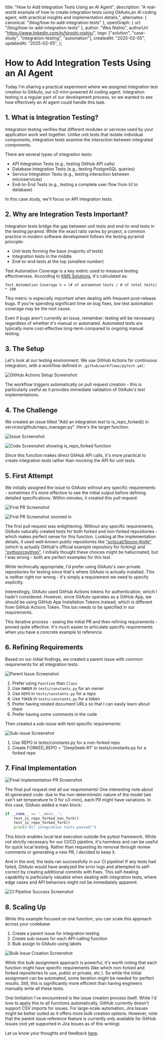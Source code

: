   title: "How to Add Integration Tests Using an AI Agent",
  description:
    "A real-world example of how to create integration tests using GitAuto,an AI coding agent, with practical insights and implementation details.",
  alternates: { canonical: "/blog/how-to-add-integration-tests" },
  openGraph: { url: "/blog/how-to-add-integration-tests" },
  author: "Wes Nishio",
  authorUrl: "https://www.linkedin.com/in/hiroshi-nishio/",
  tags: ["solution", "case-study", "integration-testing", "automation"],
  createdAt: "2025-02-05",
  updatedAt: "2025-02-05",
};

# How to Add Integration Tests Using an AI Agent

Today I'm sharing a practical experiment where we assigned integration test creation to GitAuto, our o3-mini-powered AI coding agent. Integration testing is a regular part of our development process, so we wanted to see how effectively an AI agent could handle this task.

## 1. What is Integration Testing?

Integration testing verifies that different modules or services used by your application work well together. Unlike unit tests that isolate individual components, integration tests examine the interaction between integrated components.

There are several types of integration tests:

- API Integration Tests (e.g., testing GitHub API calls)
- Database Integration Tests (e.g., testing PostgreSQL queries)
- Service Integration Tests (e.g., testing interaction between microservices)
- End-to-End Tests (e.g., testing a complete user flow from UI to database)

In this case study, we'll focus on API integration tests.

## 2. Why are Integration Tests Important?

Integration tests bridge the gap between unit tests and end-to-end tests in the testing pyramid. While the exact ratio varies by project, a common practice in modern software development follows the testing pyramid principle:

- Unit tests forming the base (majority of tests)
- Integration tests in the middle
- End-to-end tests at the top (smallest number)

Test Automation Coverage is a key metric used to measure testing effectiveness. According to [KMS Solutions](https://kms-solutions.asia/blogs/top-8-key-metrics-for-test-automation), it's calculated as:

```
Test Automation Coverage % = (# of automated tests / # of total tests) * 100
```

This metric is especially important when dealing with frequent post-release bugs. If you're spending significant time on bug fixes, low test automation coverage may be the root cause.

Even if bugs aren't currently an issue, remember: testing will be necessary regardless of whether it's manual or automated. Automated tests are typically more cost-effective long-term compared to ongoing manual testing.

## 3. The Setup

Let's look at our testing environment. We use GitHub Actions for continuous integration, with a workflow defined in `.github/workflows/pytest.yml`:

![GitHub Actions Setup Screenshot](/blog/how-to-add-integration-tests/step3-1.png)

The workflow triggers automatically on pull request creation - this is particularly useful as it provides immediate validation of GitAuto's test implementations.

## 4. The Challenge

We created an issue titled "Add an integration test to is_repo_forked() in services/github/repo_manager.py". Here's the target function:

![Issue Screenshot](/blog/how-to-add-integration-tests/step4-1.png)

![Code Screenshot showing is_repo_forked function](/blog/how-to-add-integration-tests/step4-2.png)

Since this function makes direct GitHub API calls, it's more practical to create integration tests rather than mocking the API for unit tests.

## 5. First Attempt

We initially assigned the issue to GitAuto without any specific requirements - sometimes it's more effective to see the initial output before defining detailed specifications. Within minutes, it created this pull request:

![First PR Screenshot](/blog/how-to-add-integration-tests/step5-1.png)

![First PR Screenshot zoomed in](/blog/how-to-add-integration-tests/step5-2.png)

The first pull request was enlightening. Without any specific requirements, GitAuto naturally created tests for both forked and non-forked repositories - which makes perfect sense for this function. Looking at the implementation details, it used well-known public repositories like ["octocat/Spoon-Knife"](https://github.com/octocat/Spoon-Knife) (which is actually GitHub's official example repository for forking) and ["python/cpython"](https://github.com/python/cpython). I initially thought these choices might be hallucinated, but I was wrong - both are perfect examples for this test.

While technically appropriate, I'd prefer using GitAuto's own private repositories for testing since that's where GitAuto is actually installed. This is neither right nor wrong - it's simply a requirement we need to specify explicitly.

Interestingly, GitAuto used GitHub Actions tokens for authentication, which I hadn't considered. However, since GitAuto operates as a GitHub App, we should be using GitHub App Installation Tokens instead, which is different from GitHub Actions Token. This too needs to be specified in our requirements.

This iterative process - seeing the initial PR and then refining requirements - proved quite effective. It's much easier to articulate specific requirements when you have a concrete example to reference.

## 6. Refining Requirements

Based on our initial findings, we created a parent issue with common requirements for all integration tests:

![Parent Issue Screenshot](/blog/how-to-add-integration-tests/step6-1.png)

1. Prefer using `Function` than `Class`
2. Use `OWNER` in `tests/constants.py` for an owner
3. Use `REPO` in `tests/constants.py` for a repo
4. Use `TOKEN` in `tests/constants.py` for a token
5. Prefer having related document URLs so that I can easily learn about them
6. Prefer having some comments in the code

Then created a sub-issue with test-specific requirements:

![Sub-issue Screenshot](/blog/how-to-add-integration-tests/step6-2.png)

1. Use REPO in tests/constants.py for a non-forked repo
2. Create FORKED_REPO = "DeepSeek-R1" in tests/constants.py for a forked repo

## 7. Final Implementation

![Final Implementation PR Screenshot](/blog/how-to-add-integration-tests/step7-1.png)

The final pull request met all our requirements! One interesting note about AI-generated code: due to the non-deterministic nature of the model (we can't set temperature to 0 for o3-mini), each PR might have variations. In this case, GitAuto added a main block:

```python
if __name__ == '__main__':
    test_is_repo_forked_non_fork()
    test_is_repo_forked_fork()
    print("All integration tests passed!")
```

This block enables local test execution outside the pytest framework. While not strictly necessary for our CI/CD pipeline, it's harmless and can be useful for quick local testing. Rather than requesting its removal through review comments or generating a new PR, I decided to keep it.

And in the end, the tests ran successfully in our CI pipeline! If any tests had failed, GitAuto would have analyzed the error logs and attempted to self-correct by creating additional commits with fixes. This self-healing capability is particularly valuable when dealing with integration tests, where edge cases and API behaviors might not be immediately apparent.

![CI Pipeline Success Screenshot](/blog/how-to-add-integration-tests/step7-2.png)

## 8. Scaling Up

While this example focused on one function, you can scale this approach across your codebase:

1. Create a parent issue for integration testing
2. Create sub-issues for each API-calling function
3. Bulk assign to GitAuto using labels

![Bulk Issue Creation Screenshot](/blog/how-to-add-integration-tests/step8-1.png)

While this bulk assignment approach is powerful, it's worth noting that each function might have specific requirements (like which non-forked and forked repositories to use, public or private, etc.). So while the initial assignment can be automated, some iteration might be needed for perfect results. Still, this is significantly more efficient than having engineers manually write all these tests.

One limitation I've encountered is the issue creation process itself. While I'd love to apply this to all functions automatically, GitHub currently doesn't support CSV imports for issues. For large-scale automation, Jira Issues might be better suited as it offers more bulk creation options. However, note that the parent issue reference feature is currently only available for GitHub Issues (not yet supported in Jira Issues as of this writing)

Let us know your thoughts and feedback [here](/contact).
